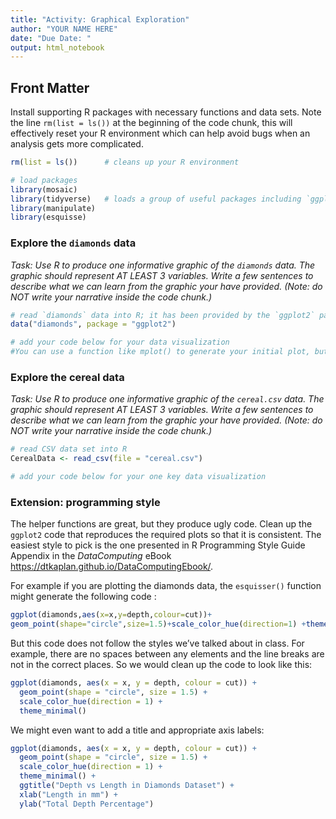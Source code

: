 ```yaml
---
title: "Activity: Graphical Exploration"
author: "YOUR NAME HERE"
date: "Due Date: "
output: html_notebook
---
```




## Front Matter

Install supporting R packages with necessary functions and data sets. Note the line `rm(list = ls())` at the beginning of the code chunk, this will effectively reset your R environment which can help avoid bugs when an analysis gets more complicated.  


```r
rm(list = ls())      # cleans up your R environment

# load packages
library(mosaic)
library(tidyverse)   # loads a group of useful packages including `ggplot2`
library(manipulate)
library(esquisse)

```



### Explore the `diamonds` data

*Task: Use R to produce one informative graphic of the `diamonds` data.  The graphic should represent AT LEAST 3 variables.  Write a few sentences to describe what we can learn from the graphic your have provided.  (Note: do NOT write your narrative inside the code chunk.)*


```r
# read `diamonds` data into R; it has been provided by the `ggplot2` package
data("diamonds", package = "ggplot2")

# add your code below for your data visualization
#You can use a function like mplot() to generate your initial plot, but DO NOT include the interactive graph functions in your Rmd document. Only include the generated R code 
```



### Explore the cereal data

*Task: Use R to produce one informative graphic of the `cereal.csv` data.  The graphic should represent AT LEAST 3 variables.  Write a few sentences to describe what we can learn from the graphic your have provided. (Note: do NOT write your narrative inside the code chunk.)*


```r
# read CSV data set into R
CerealData <- read_csv(file = "cereal.csv")  

# add your code below for your one key data visualization


```





### Extension: programming style

The helper functions are great, but they produce ugly code.  Clean up the `ggplot2` code that reproduces the required plots so that it is consistent. The easiest style to pick is the one presented in R Programming Style Guide Appendix in the *DataComputing* eBook <https://dtkaplan.github.io/DataComputingEbook/>.  

For example if you are plotting the diamonds data, the `esquisser()` function might generate the following code :

```r
ggplot(diamonds,aes(x=x,y=depth,colour=cut))+
geom_point(shape="circle",size=1.5)+scale_color_hue(direction=1) +theme_minimal()
```

But this code does not follow the styles we've talked about in class. For example, there are no spaces between any elements and the line breaks are not in the correct places. So we would clean up the code to look like this:


```r
ggplot(diamonds, aes(x = x, y = depth, colour = cut)) +
  geom_point(shape = "circle", size = 1.5) +
  scale_color_hue(direction = 1) +
  theme_minimal()
```

We might even want to add a title and appropriate axis labels: 

```r
ggplot(diamonds, aes(x = x, y = depth, colour = cut)) +
  geom_point(shape = "circle", size = 1.5) +
  scale_color_hue(direction = 1) +
  theme_minimal() +
  ggtitle("Depth vs Length in Diamonds Dataset") +
  xlab("Length in mm") +
  ylab("Total Depth Percentage")
```

